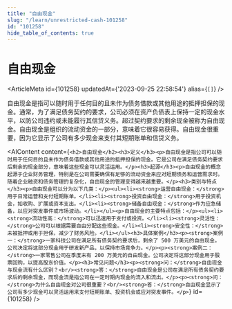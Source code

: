 ```yaml
---
title: "自由现金"
slug: "/learn/unrestricted-cash-101258"
id: "101258"
hide_table_of_contents: true
---
```



# 自由现金

<ArticleMeta id={101258} updatedAt={'2023-09-25 22:58:54'} alias={`[]`} />
<div className='border-solid border-b border-t-0 my-4 border-[var(--ifm-color-gray-300)]' />

自由现金是指可以随时用于任何目的且未作为债务借款或其他用途的抵押担保的现金。通常，为了满足债务契约的要求，公司必须在资产负债表上保持一定的现金水平，以防公司违约或未能履行其信贷义务。超过契约要求的剩余现金被称为自由现金。自由现金是组织的流动资金的一部分，意味着它很容易获得。自由现金很重要，因为它显示了公司有多少现金来支付其短期账单和信贷义务。

<AIContent content={`<h2>自由现金</h2><h3>定义</h3><p>自由现金是指公司可以随时用于任何目的且未作为债务借款或其他用途的抵押担保的现金。它是公司在满足债务契约要求后剩余的现金部分，意味着这些现金可以灵活运用。</p><h3>起源</h3><p>自由现金的概念起源于企业财务管理，特别是在公司需要确保有足够的流动资金来应对短期债务和运营需求时。随着企业融资和债务管理的复杂化，自由现金的管理变得越来越重要。</p><h3>类别与特点</h3><p>自由现金可以分为以下几类：</p><ul><li><strong>运营自由现金：</strong>用于日常运营和支付短期账单。</li><li><strong>投资自由现金：</strong>用于投资机会，如收购、扩展或资本支出。</li><li><strong>储备自由现金：</strong>作为应急储备，以应对突发事件或市场波动。</li></ul><p>自由现金的主要特点包括：</p><ul><li><strong>流动性高：</strong>可以迅速用于支付或投资。</li><li><strong>灵活性：</strong>公司可以根据需要自由分配这些现金。</li><li><strong>安全性：</strong>未被抵押或用于担保，减少了财务风险。</li></ul><h3>具体案例</h3><p><strong>案例一：</strong>一家科技公司在满足所有债务契约要求后，剩余了 500 万美元的自由现金。公司决定将这部分现金用于研发新产品，以保持市场竞争力。</p><p><strong>案例二：</strong>一家零售公司在季度末有 200 万美元的自由现金。公司决定将这部分现金用于股票回购，以提高股东价值。</p><h3>常见问题</h3><p><strong>问：</strong>自由现金与现金流有什么区别？<br/><strong>答：</strong>自由现金是公司在满足所有债务契约要求后的剩余现金，而现金流是指公司在一定时期内现金的流入和流出。</p><p><strong>问：</strong>为什么自由现金对公司很重要？<br/><strong>答：</strong>自由现金显示了公司有多少现金可以灵活运用来支付短期账单、投资机会或应对突发事件。</p>`} id={101258} />
